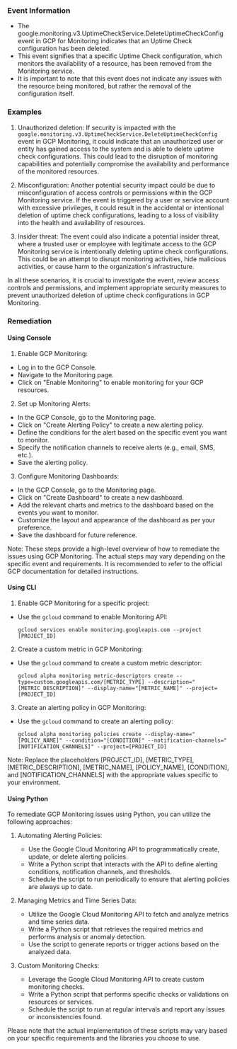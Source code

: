 
### Event Information

- The google.monitoring.v3.UptimeCheckService.DeleteUptimeCheckConfig event in GCP for Monitoring indicates that an Uptime Check configuration has been deleted.
- This event signifies that a specific Uptime Check configuration, which monitors the availability of a resource, has been removed from the Monitoring service.
- It is important to note that this event does not indicate any issues with the resource being monitored, but rather the removal of the configuration itself.


### Examples

1. Unauthorized deletion: If security is impacted with the `google.monitoring.v3.UptimeCheckService.DeleteUptimeCheckConfig` event in GCP Monitoring, it could indicate that an unauthorized user or entity has gained access to the system and is able to delete uptime check configurations. This could lead to the disruption of monitoring capabilities and potentially compromise the availability and performance of the monitored resources.

2. Misconfiguration: Another potential security impact could be due to misconfiguration of access controls or permissions within the GCP Monitoring service. If the event is triggered by a user or service account with excessive privileges, it could result in the accidental or intentional deletion of uptime check configurations, leading to a loss of visibility into the health and availability of resources.

3. Insider threat: The event could also indicate a potential insider threat, where a trusted user or employee with legitimate access to the GCP Monitoring service is intentionally deleting uptime check configurations. This could be an attempt to disrupt monitoring activities, hide malicious activities, or cause harm to the organization's infrastructure.

In all these scenarios, it is crucial to investigate the event, review access controls and permissions, and implement appropriate security measures to prevent unauthorized deletion of uptime check configurations in GCP Monitoring.

### Remediation

#### Using Console

1. Enable GCP Monitoring: 
- Log in to the GCP Console.
- Navigate to the Monitoring page.
- Click on "Enable Monitoring" to enable monitoring for your GCP resources.

2. Set up Monitoring Alerts:
- In the GCP Console, go to the Monitoring page.
- Click on "Create Alerting Policy" to create a new alerting policy.
- Define the conditions for the alert based on the specific event you want to monitor.
- Specify the notification channels to receive alerts (e.g., email, SMS, etc.).
- Save the alerting policy.

3. Configure Monitoring Dashboards:
- In the GCP Console, go to the Monitoring page.
- Click on "Create Dashboard" to create a new dashboard.
- Add the relevant charts and metrics to the dashboard based on the events you want to monitor.
- Customize the layout and appearance of the dashboard as per your preference.
- Save the dashboard for future reference.

Note: These steps provide a high-level overview of how to remediate the issues using GCP Monitoring. The actual steps may vary depending on the specific event and requirements. It is recommended to refer to the official GCP documentation for detailed instructions.

#### Using CLI

1. Enable GCP Monitoring for a specific project:
- Use the `gcloud` command to enable Monitoring API: 
  ```
  gcloud services enable monitoring.googleapis.com --project [PROJECT_ID]
  ```

2. Create a custom metric in GCP Monitoring:
- Use the `gcloud` command to create a custom metric descriptor:
  ```
  gcloud alpha monitoring metric-descriptors create --type=custom.googleapis.com/[METRIC_TYPE] --description="[METRIC_DESCRIPTION]" --display-name="[METRIC_NAME]" --project=[PROJECT_ID]
  ```

3. Create an alerting policy in GCP Monitoring:
- Use the `gcloud` command to create an alerting policy:
  ```
  gcloud alpha monitoring policies create --display-name="[POLICY_NAME]" --condition="[CONDITION]" --notification-channels="[NOTIFICATION_CHANNELS]" --project=[PROJECT_ID]
  ```

Note: Replace the placeholders [PROJECT_ID], [METRIC_TYPE], [METRIC_DESCRIPTION], [METRIC_NAME], [POLICY_NAME], [CONDITION], and [NOTIFICATION_CHANNELS] with the appropriate values specific to your environment.

#### Using Python

To remediate GCP Monitoring issues using Python, you can utilize the following approaches:

1. Automating Alerting Policies:
   - Use the Google Cloud Monitoring API to programmatically create, update, or delete alerting policies.
   - Write a Python script that interacts with the API to define alerting conditions, notification channels, and thresholds.
   - Schedule the script to run periodically to ensure that alerting policies are always up to date.

2. Managing Metrics and Time Series Data:
   - Utilize the Google Cloud Monitoring API to fetch and analyze metrics and time series data.
   - Write a Python script that retrieves the required metrics and performs analysis or anomaly detection.
   - Use the script to generate reports or trigger actions based on the analyzed data.

3. Custom Monitoring Checks:
   - Leverage the Google Cloud Monitoring API to create custom monitoring checks.
   - Write a Python script that performs specific checks or validations on resources or services.
   - Schedule the script to run at regular intervals and report any issues or inconsistencies found.

Please note that the actual implementation of these scripts may vary based on your specific requirements and the libraries you choose to use.

